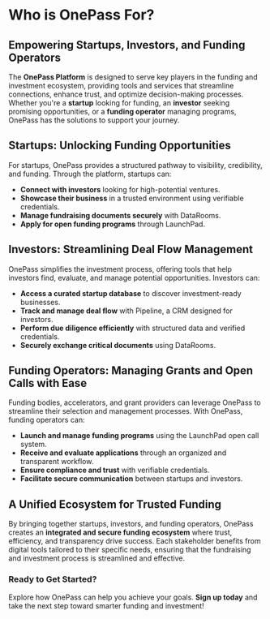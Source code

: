 # Who is OnePass For?

## Empowering Startups, Investors, and Funding Operators

The **OnePass Platform** is designed to serve key players in the funding and investment ecosystem, providing tools and services that streamline connections, enhance trust, and optimize decision-making processes. Whether you're a **startup** looking for funding, an **investor** seeking promising opportunities, or a **funding operator** managing programs, OnePass has the solutions to support your journey.

## Startups: Unlocking Funding Opportunities

For startups, OnePass provides a structured pathway to visibility, credibility, and funding. Through the platform, startups can:

- **Connect with investors** looking for high-potential ventures.
- **Showcase their business** in a trusted environment using verifiable credentials.
- **Manage fundraising documents securely** with DataRooms.
- **Apply for open funding programs** through LaunchPad.

## Investors: Streamlining Deal Flow Management

OnePass simplifies the investment process, offering tools that help investors find, evaluate, and manage potential opportunities. Investors can:

- **Access a curated startup database** to discover investment-ready businesses.
- **Track and manage deal flow** with Pipeline, a CRM designed for investors.
- **Perform due diligence efficiently** with structured data and verified credentials.
- **Securely exchange critical documents** using DataRooms.

## Funding Operators: Managing Grants and Open Calls with Ease

Funding bodies, accelerators, and grant providers can leverage OnePass to streamline their selection and management processes. With OnePass, funding operators can:

- **Launch and manage funding programs** using the LaunchPad open call system.
- **Receive and evaluate applications** through an organized and transparent workflow.
- **Ensure compliance and trust** with verifiable credentials.
- **Facilitate secure communication** between startups and investors.

## A Unified Ecosystem for Trusted Funding

By bringing together startups, investors, and funding operators, OnePass creates an **integrated and secure funding ecosystem** where trust, efficiency, and transparency drive success. Each stakeholder benefits from digital tools tailored to their specific needs, ensuring that the fundraising and investment process is streamlined and effective.

### Ready to Get Started?
Explore how OnePass can help you achieve your goals. **Sign up today** and take the next step toward smarter funding and investment!

